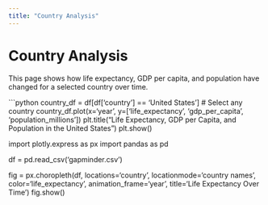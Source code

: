 ```yaml
---
title: "Country Analysis"
---
```


# Country Analysis

This page shows how life expectancy, GDP per capita, and population have 
changed for a selected country over time.

```python
country_df = df[df['country'] == 'United States']  # Select any country
country_df.plot(x='year', y=['life_expectancy', 'gdp_per_capita', 
'population_millions'])
plt.title("Life Expectancy, GDP per Capita, and Population in the United 
States")
plt.show()

import plotly.express as px
import pandas as pd

df = pd.read_csv('gapminder.csv')

fig = px.choropleth(df, locations='country', locationmode='country names',
                    color='life_expectancy', animation_frame='year',
                    title='Life Expectancy Over Time')
fig.show()



